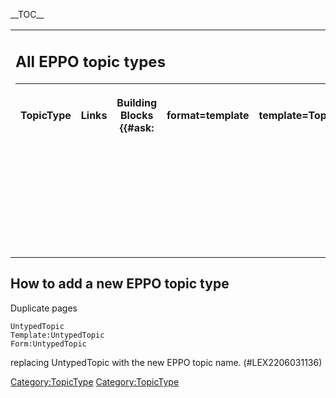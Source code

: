 __TOC__

{|cellpadding=20
|style="vertical-align:top;"|
== All EPPO topic types ==

{|class="wikitable"
!TopicType
!Links
!Building Blocks
{{#ask:[[Category:TopicType]]
|format=template
|template=TopicTypesResultRow
|link=none
}}
|}
|style="vertical-align:top;"|
== All ds0:namespace predicates ==

{{#ask:[[Property:+]][[ds0:namespace::+]]|format=ul}}

== All concepts ==

# A TopicType's form page calls [[Template:StandardFormSections]] with <code>dynamicPropertiesConcept=<CONCEPT_NAME></code>.
# <code>dynamicPropertiesConcept</code>'s default value is set to [[Concept:AllPredicates]] in [[Template:StandardFormSections]]. 

{{#ask:[[Concept:+]][[ds0:active::true]]|format=ul}}
|}

== How to add a new EPPO topic type ==

Duplicate pages
 UntypedTopic
 Template:UntypedTopic
 Form:UntypedTopic
replacing UntypedTopic with the new EPPO topic name. (#LEX2206031136)
